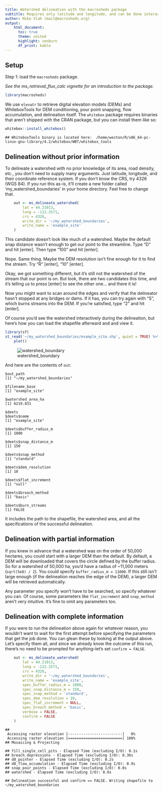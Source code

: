 ```yaml
---
title: Watershed delineation with the macrosheds package 
subtitle: Requires only latitude and longitude, and can be done interactively.
author: Mike Vlah (mail@macrosheds.org)
output:
    html_document:
      toc: true 
      theme: united
      highlight: zenburn
      df_print: kable
---
```


## Setup

Step 1: load the `macrosheds` package.

_See the ms_retrieval_flux_calc vignette for an introduction to the package._


```r
library(macrosheds)
```

We use `elevatr` to retrieve digital elevation models (DEMs) and WhiteboxTools for
DEM conditioning, pour point snapping, flow accumulation, and delineation itself.
The `whitebox` package requires binaries that aren't shipped with the CRAN package,
but you can install them like so:


```r
whitebox::install_whitebox()
```

```
## WhiteboxTools binary is located here:  /home/weston/R/x86_64-pc-linux-gnu-library/4.2/whitebox/WBT/whitebox_tools
```

## Delineation without prior information

To delineate a watershed with no prior knowledge of its area, road density, etc.,
you don't need to supply many arguments. Just latitude, longitude, and their coordinate
reference system. If you don't know the CRS, try 4326 (WGS 84). If you run this as-is,
it'll create a new folder called 'my_watershed_boundaries' in your home directory. Feel
free to change that.


```r
    out <- ms_delineate_watershed(
        lat = 44.21013,
        long = -122.2571,
        crs = 4326,
        write_dir = '~/my_watershed_boundaries',
        write_name = 'example_site'
    )
```

This candidate doesn't look like much of a watershed. Maybe the default snap distance wasn't enough to get
our point to the streamline. Type "D" and hit [enter]. Then type "100" and hit [enter].

Nope. Same thing. Maybe the DEM resolution isn't fine enough for it to find the stream. Try "R" [enter], "10" [enter].

Okay, we got something different, but it's still not the watershed of the stream that our point is on. But look, there are
two candidates this time, and it's telling us to press [enter] to see the other one... and there it is!

Now you might want to scan around the edges and verify that the delineator hasn't stopped at any bridges or dams. If it
has, you can try again with "S", which burns streams into the DEM. If you're satisfied, type "2" and hit [enter].

Of course you'd see the watershed interactively during the delineation, but here's how you can load the
shapefile afterward and and view it.


```r
library(sf)
st_read('~/my_watershed_boundaries/example_site.shp', quiet = TRUE) %>% 
    plot()
```
![watershed_boundary](ms_watershed_delineation_files/figure-markdown_strict/output-1.png) 

And here are the contents of `out`:
```
$out_path
[1] "~/my_watershed_boundaries"

$filename_base
[1] "example_site"

$watershed_area_ha
[1] 6219.831

$deets
$deets$name
[1] "example_site"

$deets$buffer_radius_m
[1] 1000

$deets$snap_distance_m
[1] 150

$deets$snap_method
[1] "standard"

$deets$dem_resolution
[1] 10

$deets$flat_increment
[1] "null"

$deets$breach_method
[1] "basic"

$deets$burn_streams
[1] FALSE
```

It includes the path to the shapefile, the watershed area, and all the specifications of the
successful delineation.

## Delineation with partial information

If you knew in advance that a watershed was on the order of 50,000 hectares, you could
start with a larger DEM than the default. By default, a DEM will be downloaded that
covers the circle defined by the buffer radius. So for a watershed of 50,000 ha,
you'd have a radius of ~11,000 meters (`sqrt(5e8) / 2`). You could specify
`buffer_radius_m = 11000`. If this still isn't large enough (if the delineation
reaches the edge of the DEM), a larger DEM will be retrieved automatically.

Any parameter you specify won't have to be searched, so specify whatever you can.
Of course, some parameters like `flat_increment` and `snap_method` aren't very intuitive.
It's fine to omit any parameters too.

## Delineation with complete information

If you were to run the delineation above again for whatever reason, you wouldn't want to
wait for the first attempt before specifying the parameters that get the job done.
You can glean these by looking at the output above. Let's specify them all, and since
we already know the outcome of this
run, there's no need to be prompted for anything--let's set `confirm = FALSE`.


```r
    out <- ms_delineate_watershed(
        lat = 44.21013,
        long = -122.2571,
        crs = 4326,
        write_dir = '~/my_watershed_boundaries',
        write_name = 'example_site',
        spec_buffer_radius_m = 1000,
        spec_snap_distance_m = 150,
        spec_snap_method = 'standard',
        spec_dem_resolution = 10,
        spec_flat_increment = NULL,
        spec_breach_method = 'basic',
        verbose = FALSE,
        confirm = FALSE
    )
```

```
## 
 Accessing raster elevation [-------------------------]   0%
 Accessing raster elevation [=========================] 100%
## Mosaicing & Projecting
```

```
## fill_single_cell_pits - Elapsed Time (excluding I/O): 0.1s
## breach_depressions - Elapsed Time (excluding I/O): 0.36s
## d8_pointer - Elapsed Time (excluding I/O): 0.2s
## d8_flow_accumulation - Elapsed Time (excluding I/O): 0.9s
## snap_pour_points - Elapsed Time (excluding I/O): 0.0s
## watershed - Elapsed Time (excluding I/O): 0.6s
```

```
## Delineation successful and confirm == FALSE. Writing shapefile to ~/my_watershed_boundaries
```
